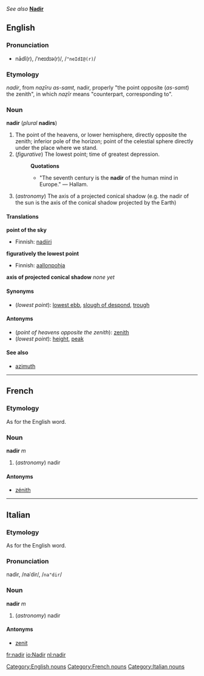 ''See also'' '''[[Nadir]]'''

==English==
{{wikipedia}}
===Pronunciation===
*nādî(r), /ˈneɪdɪə(r)/, /<tt>"neIdI@(r)</tt>/

===Etymology===
{{ML.}} ''nadir'', from {{Arab.}} 
{{ARchar|[[نظير اسمت|نَظِيرُ السَّمْت]]}} ''naẓīru as-samt,'' nadir, properly "the point opposite 
{{ARchar|[[سمت|السَمْتُ]]}} (''as-samt'') the zenith", in which 
{{ARchar|[[نظير|نَظِير]]}} ''naẓīr'' means "counterpart, corresponding to".

===Noun===
'''nadir''' (''plural'' '''nadirs''')

#The point of the heavens, or lower hemisphere, directly opposite the zenith; inferior pole of the horizon; point of the celestial sphere directly under the place where we stand.
#(''figurative'') The lowest point; time of greatest depression.
#:'''Quotations'''
#:*"The seventh century is the '''nadir''' of the human mind in Europe." &mdash; Hallam.
#(''astronomy'') The axis of a projected conical shadow (e.g. the nadir of the sun is the axis of the conical shadow projected by the Earth)

====Translations====
'''point of the sky'''
{{top}}
*Finnish: [[nadiiri]]
{{mid}}
{{bottom}}

'''figuratively the lowest point'''
{{top}}
*Finnish: [[aallonpohja]]
{{mid}}
{{bottom}}

'''axis of projected conical shadow'''
{{top}}
''none yet''
{{mid}}
{{bottom}}

====Synonyms====
*(''lowest point''): [[lowest ebb]], [[slough of despond]], [[trough]]

====Antonyms====
*(''point of heavens opposite the zenith''): [[zenith]]
*(''lowest point''): [[height]], [[peak]]

====See also====
*[[azimuth]]

----

==French==

===Etymology===
As for the English word.

===Noun===
'''nadir''' ''m''

#(''astronomy'') nadir

====Antonyms====
*[[zénith]]

----

==Italian==

===Etymology===
As for the English word.

===Pronunciation===
nadìr, /naˈdir/, /<tt>na"dir</tt>/

===Noun===
'''nadir''' ''m''

#(''astronomy'') nadir

====Antonyms====
*[[zenit]]

[[Category:English nouns]]
[[Category:French nouns]]
[[Category:Italian nouns]]

[[fr:nadir]]
[[io:Nadir]]
[[nl:nadir]]